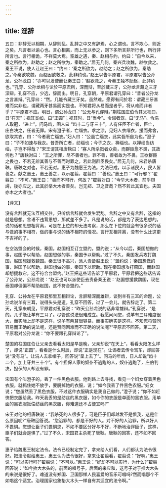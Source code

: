 ```yaml
---
---
---
```

title: 淫辞
---



五曰：非辞无以相期，从辞则乱。乱辞之中又有辞焉，心之谓也。言不欺心，则近之矣。凡言者以谕心也。言心相离，而上无以参之，则下多所言非所行也，所行非所言也。言行相诡，不祥莫大焉。空雄之遇，秦、赵相与约，约曰：“自今以来，秦之所欲为，赵助之；赵之所欲为，秦助之。”居无几何，秦兴兵攻魏，赵欲救之。秦王不说，使人让赵王曰：“约曰：‘秦之所欲为，赵助之；赵之所欲为，秦助之。’今秦欲攻魏，而赵因欲救之，此非约也。”赵王以告平原君，平原君以告公孙龙，公孙龙曰：“亦可以发使而让秦王曰：‘赵欲救之，今秦王独不助赵，此非约也。’”孔穿、公孙龙相与论於平原君所，深而辩，至於藏三牙，公孙龙言藏之三牙深辩。孔穿不应，少选，辞而出。明日，孔穿朝，平原君谓孔穿曰：“昔者公孙龙之言甚辩。”孔穿曰：“然。几能令藏三牙矣。虽然难。愿得有问於君：谓藏三牙甚难而实非也，谓藏两牙甚易而实是也。不知君将从易而是者乎，将从难而非者乎？”平原君不应。明日，谓公孙龙曰：“公无与孔穿辩。”荆柱国庄伯令其父视曰，日“在天”；视其奚如，曰“正圆”；视其时，日“当今”。令谒者驾，曰“无马”。令涓人取冠，“进上”。问马齿，圉人曰 “齿十二与牙三十”。人有任臣不亡者，臣亡，庄白决之，任者无罪。宋有澄子者，亡缁衣。求之涂，见妇人衣缁衣，援而弗舍，欲取其衣，曰：“今者我亡缁衣。”妇人曰：“公虽亡缁衣，此实吾所自为也。”澄子曰：“子不如速与我衣。昔吾所亡者，纺缁也；今子之衣，禅缁也。以禅缁当纺缁，子岂不得哉？”宋王谓其相唐鞅曰：“寡人所杀戮者众矣，而群臣愈不畏，其故何也？”唐鞅对曰： “王之所罪，尽不善者也。罪不善，善者故为不畏。王欲群臣之畏也，不若无辨其善与不善而时罪之，若此则群臣畏矣。”居无几何，宋君杀唐鞅。唐鞅之对也，不若无对。惠子为魏惠王为法。为法已成，以示诸民人，民人皆善之。献之惠王，惠王善之，以示翟翦，翟翦曰：“善也。”惠王曰：“可行邪？”翟翦曰：“不可。”惠王曰：“善而不可行，何故？”翟翦对曰：“今举大木者，前乎舆謣，後亦应之，此其於举大木者善矣。岂无郑、卫之音哉？然不若此其宜也。夫国亦木之大者也。”

【译文】

没有言辞就无法互相交往，只听信言辞就会发生混乱。言辞之中又有言辞，这指的就是思想。言语不违背思想，那就差不多了。凡是说的话，都是为了表达思想的。说的话和思想相背离，可是在上位的却无法考察，那么在下位的就会有很多说的话与做的事不相符，做的事与说的话不相符的情况。言行互相背离，没有什么比这更不吉祥的了。

在空洛盟会的时候，秦国，赵国相互订立盟约，盟约说；“从今以后，秦国想做的事，赵国予以帮助，赵国想做的事，秦国予以帮助。”过了不久，秦国发兵攻打魏国，赵国想援救魏国。秦王很不高兴，派人责备赵王说：“盟约说；‘秦国想做的事，赵国予以帮助，赵国想做的事，秦国予以帮助。’现在秦国想攻打燕国，而赵国却想援救它，这不符合台盟约。”赵王把这些话告诉了平原君，平原君把这些话告诉了公孙龙，公孙龙说：“赵王也可以派使臣去责备秦王说：‘赵国想援救魏国，现在泰国却偏偏不帮助赵国，这不符合盟约。”

孔穿、公孙龙在平原君那里互相辩论，言辞精深而雄辩，谈到羊有三耳的命题，公孙龙说羊有三耳，说得头头是道。孔穿不回答，过了一会儿，就告辞走了。第二天，孔穿来朝见，平原君对孔穿说：“昨天公孙龙说的话非常雄辩。”孔穿说，“是的。几乎能让羊有三耳了。尽管这说法很难成立。我愿问问您，说羊有三耳难度很大，而实际上却不是这样，说羊有两耳很容易，而事实确实是这样。不知您将赞同容易而正确的说法呢，还是赞同困难而不正确的说法呢?”平原君不回答。第二天，平原君对公孙龙说：“你不要跟孔穿辩论了”。

楚国的柱国庄伯让父亲去看看太阳是早是晚，父亲却说“在天上”，看看太阳怎么样了，却说“正圆”，看看是什么时辰，却说“正是现在”。让谒者去传令驾车，却回答说“没有马”。让涓人去拿帽子，回答说“呈上去了”。问马的年齿，日人却说“齿十二个，加上牙共三十个”。有个担保人家的奴仆不逃跑的人，奴仆逃跑了，庄伯判决，担保的人却没有罪。

宋国有个叫澄子的，丢了一件黑色衣服。他到路上去寻找，看见一个妇女穿着黑色衣服，就抓住她不放手，要脱掉她的衣服，说；“如今我丢了件黑色农服。”妇女说；“您虽然丢了黑色衣服，不过这件衣服确实是我自己做的。”澄子说；“你不如赶快把衣服给我。昨天我丢的是纺丝的黑衣服，如今你的衣服是单面的黑衣服。用单面的黑衣服抵偿纺丝的黑衣服，你难道还不占便宜吗?”

宋王对他的相唐鞅说：“我杀死的人很多了，可是臣子们却越发不是惧我，这是什么原因呢?”唐鞅回答说。“您治罪的，都是不好的人。对不好的人治罪，所以好人不畏惧。您想让臣子们畏惧您，不如不要区分好与不好，不断地治罪臣子，这样，臣子们就会是惧了。”过了不久，宋国君主杀死了唐鞅。唐鞅的回答，还不如不回答。

惠子给魏惠王制定法令。法令已经制定完了，拿来给人们看，人们都认为法令很好。把法令献给惠王，惠王认为法令很好，拿来让翟翦看，翟翦说：“好啊。”惠王说：“可以实行吗?”翟翦说：“不可以。”惠王说：“好却不可以实行，为什么?”翟翦回答说：“如今抬大木头的，前面的唱号子，后面的来应和，这号子对于推大木头的来说是很好了。难道没有郑国、卫国那样人民喜爱的音乐可唱吗?然而唱那个不如唱这个适宜。治理国家也象抬大木头一样自有其适宜的法令啊。”